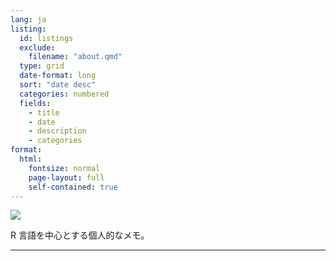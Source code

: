 ```yaml
---
lang: ja
listing: 
  id: listings
  exclude:
    filename: "about.qmd"
  type: grid
  date-format: long
  sort: "date desc"
  categories: numbered
  fields: 
    - title
    - date
    - description
    - categories
format: 
  html: 
    fontsize: normal
    page-layout: full
    self-contained: true
---
```


::::{.text-center}
![](../images/memoRandum_header.png){.d-none .d-lg-inline}
::::

R 言語を中心とする個人的なメモ。

-----

:::::{.listings}
:::::
